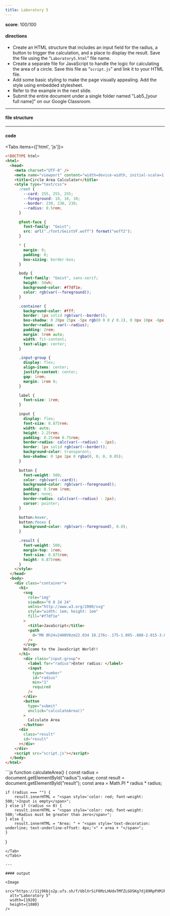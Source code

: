 ```yaml
---
title: Laboratory 5
---
```


**score**: 100/100

#### directions 

- Create an HTML structure that includes an input field for the radius, a button to trigger the calculation, and a place to display the result. Save the file using the “`Laboratory5.html`” file name.
- Create a separate file for JavaScript to handle the logic for calculating the area of a circle. Save this file as “`script.js`” and link it to your HTML file.
- Add some basic styling to make the page visually appealing. Add the style using embedded stylesheet.
- Refer to the example in the next slide.
- Submit the entire document under a single folder named "Lab5_[your full name]" on our Google Classroom.

---

#### file structure

<Files className="mt-4">
  <Folder name="Lab5_Cedric_Bryan_M_Angulo" defaultOpen>
    <Folder name="font" defaultOpen>
      <File name="GeistVF.woff" />
    </Folder>
    <File name="Laboratory5.html" />
    <File name="script.js" />
  </Folder>
</Files>

---

#### code

<Tabs items={['html', 'js']}>
<Tab value="html">

```html
<!DOCTYPE html>
<html>
  <head>
    <meta charset="UTF-8" />
    <meta name="viewport" content="width=device-width, initial-scale=1.0" />
    <title>Circle Area Calculator</title>
    <style type="text/css">
      :root {
        --card: 255, 255, 255;
        --foreground: 10, 10, 10;
        --border: 230, 230, 230;
        --radius: 0.5rem;
      }

      @font-face {
        font-family: "Geist";
        src: url("./font/GeistVF.woff") format("woff2");
      }

      * {
        margin: 0;
        padding: 0;
        box-sizing: border-box;
      }

      body {
        font-family: "Geist", sans-serif;
        height: 50vh;
        background-color: #f7df1e;
        color: rgb(var(--foreground));
      }

      .container {
        background-color: #fff;
        border: 1px solid rgb(var(--border));
        box-shadow: 0 20px 25px -5px rgb(0 0 0 / 0.1), 0 8px 10px -6px rgb(0 0 0 / 0.1);
        border-radius: var(--radius);
        padding: 2rem;
        margin: 5rem auto;
        width: fit-content;
        text-align: center;
      }

      .input-group {
        display: flex;
        align-items: center;
        justify-content: center;
        gap: 1rem;
        margin: 1rem 0;
      }

      label {
        font-size: 1rem;
      }

      input {
        display: flex;
        font-size: 0.875rem;
        width: auto;
        height: 2.25rem;
        padding: 0.25rem 0.75rem;
        border-radius: calc(var(--radius) - 2px);
        border: 1px solid rgb(var(--border));
        background-color: transparent;
        box-shadow: 0 1px 2px 0 rgba(0, 0, 0, 0.05);
      }

      button {
        font-weight: 500;
        color: rgb(var(--card));
        background-color: rgb(var(--foreground));
        padding: 0.5rem 1rem;
        border: none;
        border-radius: calc(var(--radius) - 2px);
        cursor: pointer;
      }

      button:hover,
      button:focus {
        background-color: rgb(var(--foreground), 0.8);
      }

      .result {
        font-weight: 500;
        margin-top: 1rem;
        font-size: 0.875rem;
        height: 0.875rem;
      }
    </style>
  </head>
  <body>
    <div class="container">
      <h1>
        <svg
          role="img"
          viewBox="0 0 24 24"
          xmlns="http://www.w3.org/2000/svg"
          style="width: 1em; height: 1em"
          fill="#f7df1e"
        >
          <title>JavaScript</title>
          <path
            d="M0 0h24v24H0V0zm22.034 18.276c-.175-1.095-.888-2.015-3.003-2.873-.736-.345-1.554-.585-1.797-1.14-.091-.33-.105-.51-.046-.705.15-.646.915-.84 1.515-.66.39.12.75.42.976.9 1.034-.676 1.034-.676 1.755-1.125-.27-.42-.404-.601-.586-.78-.63-.705-1.469-1.065-2.834-1.034l-.705.089c-.676.165-1.32.525-1.71 1.005-1.14 1.291-.811 3.541.569 4.471 1.365 1.02 3.361 1.244 3.616 2.205.24 1.17-.87 1.545-1.966 1.41-.811-.18-1.26-.586-1.755-1.336l-1.83 1.051c.21.48.45.689.81 1.109 1.74 1.756 6.09 1.666 6.871-1.004.029-.09.24-.705.074-1.65l.046.067zm-8.983-7.245h-2.248c0 1.938-.009 3.864-.009 5.805 0 1.232.063 2.363-.138 2.711-.33.689-1.18.601-1.566.48-.396-.196-.597-.466-.83-.855-.063-.105-.11-.196-.127-.196l-1.825 1.125c.305.63.75 1.172 1.324 1.517.855.51 2.004.675 3.207.405.783-.226 1.458-.691 1.811-1.411.51-.93.402-2.07.397-3.346.012-2.054 0-4.109 0-6.179l.004-.056z"
          />
        </svg>
        Welcome to the JavaScript World!!
      </h1>
        <div class="input-group">
          <label for="radius">Enter radius: </label>
          <input
            type="number"
            id="radius"
            min="1"
            required
          />
        </div>
        <button
          type="submit"
          onclick="calculateArea()"
        >
          Calculate Area
        </button>
      <div
        class="result"
        id="result"
      ></div>
    </div>
    <script src="script.js"></script>
  </body>
</html>
```
</Tab>
<Tab value="js">
```js
function calculateArea() {
	const radius = document.getElementById("radius").value;
	const result = document.getElementById("result");
	const area = Math.PI * radius * radius;

	if (radius === "") {
		result.innerHTML = "<span style='color: red; font-weight: 500;'>Input is empty</span>";
	} else if (radius <= 0) {
		result.innerHTML = "<span style='color: red; font-weight: 500;'>Radius must be greater than zero</span>";
	} else {
		result.innerHTML = "Area: " + "<span style='text-decoration: underline; text-underline-offset: 4px;'>" + area + "</span>";
	}
}
```
</Tab>
</Tabs>

---

#### output

<Image 
  src="https://11j9kbjs2p.ufs.sh/f/UblXrSiF6MzLHUdxTMfZLGOSKg7dj89RpPXMJkAFVzmWhUel"
  alt="Laboratory 5"
  width={1920}
  height={1080}
/>
